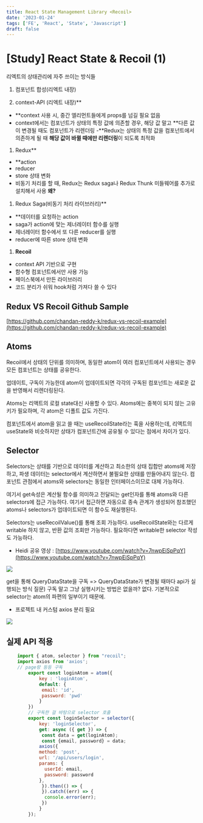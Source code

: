 ```yaml
---
title: React State Management Library <Recoil>
date: '2023-01-24'
tags: ['FE', 'React', 'State', 'Javascript']
draft: false
---
```


# [Study] React State & Recoil (1)

리엑트의 상태관리에 자주 쓰이는 방식들

1. 컴포넌트 합성(리엑트 내장)

1. context-API (리엑트 내장)**
- **context 사용 시, 중간 엘리먼트들에게 props를 넘길 필요 없음
- context에서는 컴포넌트가 상태의 특정 값에 의존할 경우, 해당 값 말고 **다른 값이 변경될 때도 컴포넌트가 리렌더링
-**Redux는 상태의 특정 값을 컴포넌트에서 의존하게 될 때 **해당 값이 바뀔 때에만 리렌더링**이 되도록 최적화

1. Redux**
- **action
- reducer
- store 상태 변화
- 비동기 처리를 할 때, Redux는 Redux saga나 Redux Thunk 미들웨어를 추가로 설치해서 사용
**왜?**

1. Redux Saga(비동기 처리 라이브러리)**
- **데이터를 요청하는 action
- saga가 action에 맞는 제너레이터 함수를 실행
- 제너레이터 함수에서 또 다른 reducer를 실행
- reducer에 따른 store 상태 변화

1. **Recoil**
- context API 기반으로 구현
- 함수형 컴포넌트에서만 사용 가능
- 페이스북에서 만든 라이브러리
- 코드 분리가 쉬워 hook처럼 가져다 쓸 수 있다

## Redux VS Recoil Github Sample

[https://github.com/chandan-reddy-k/redux-vs-recoil-example](https://github.com/chandan-reddy-k/redux-vs-recoil-example)

## Atoms

Recoil에서 상태의 단위를 의미하며, 동일한 atom이 여러 컴포넌트에서 사용되는 경우 모든 컴포넌트는 상태를 공유한다.

업데이트, 구독이 가능한데 atom이 업데이트되면 각각의 구독된 컴포넌트는 새로운 값을 반영해서 리렌더링된다.

Atoms는 리액트의 로컬 state대신 사용할 수 있다. Atoms에는 중복이 되지 않는 고유 키가 필요하며, 각 atom은 디폴트 값도 가진다.

컴포넌트에서 atom을 읽고 쓸 때는 useRecoilState라는 훅을 사용하는데, 리액트의 useState와 비슷하지만 상태가 컴포넌트간에 공유될 수 있다는 점에서 차이가 있다.

## Selector

Selectors는 상태를 기반으로 데이터를 계산하고 최소한의 상태 집합만 atoms에 저장하고, 파생 데이터는 selector에서 계산하면서 불필요한 상태를 만들어내지 않는다. 컴포넌트 관점에서 atoms와 selectors는 동일한 인터페이스이므로 대체 가능하다.

여기서 get속성은 계산될 함수를 의미하고 전달되는 get인자를 통해 atoms와 다른 selectors에 접근 가능하다. 여기서 접근하면 자동으로 종속 관계가 생성되어 참조했던 atoms나 selectors가 업데이트되면 이 함수도 재실행된다.

Selectors는 useRecoilValue()를 통해 조회 가능하다. useRecoilState와는 다르게 writable 하지 않고, 반환 값의 조회만 가능하다. 필요하다면 writable한 selector 작성도 가능하다.

* Heidi 공유 영상 
: [https://www.youtube.com/watch?v=7nwpEiSpPqY](https://www.youtube.com/watch?v=7nwpEiSpPqY)

![](https://cdn-images-1.medium.com/max/5652/1*9pS3mjcx9net5vvS-5Y8Nw.png)

get을 통해 QueryDataState을 구독
=> QueryDataState가 변경될 때마다 api가 실행되는 방식
질문) 구독 말고 그냥 실행시키는 방법은 없을까?
없다. 기본적으로 selector는 atom의 파편의 일부이기 때문에.

* 프로젝트 내 커스텀 axios 분리 필요

![](https://cdn-images-1.medium.com/max/2000/1*MKw_v9l_8ieZruSI0NuxSQ.png)

## 실제 API 적용
```jsx
    import { atom, selector } from "recoil";
    import axios from 'axios';
    // page랑 등등 구독  
        export const loginAtom = atom({  
            key : 'loginAtom',
            default: {  
             email: 'id',  
             password: 'pwd'  
            }  
        })  
        // 구독한 걸 바탕으로 selector 호출  
        export const loginSelector = selector({  
            key: 'loginSelector',  
            get: async ({ get }) => {  
             const data = get(loginAtom);  
             const {email, password} = data;  
            axios({  
            method: 'post',  
            url: '/api/users/login',  
            params: {  
              userId: email,  
              password: password  
            },  
             }).then(() => {  
             }).catch((err) => {  
              console.error(err);  
             })  
            }  
        });
```